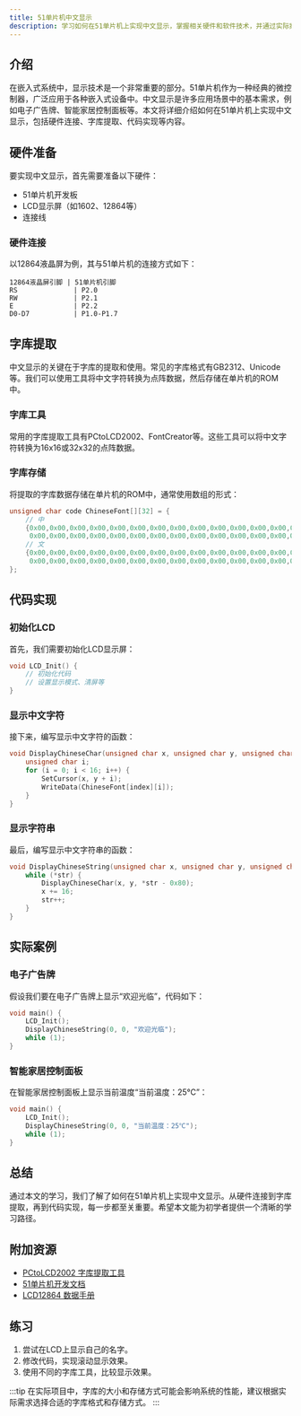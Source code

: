 ```yaml
---
title: 51单片机中文显示
description: 学习如何在51单片机上实现中文显示，掌握相关硬件和软件技术，并通过实际案例加深理解。
---
```


## 介绍

在嵌入式系统中，显示技术是一个非常重要的部分。51单片机作为一种经典的微控制器，广泛应用于各种嵌入式设备中。中文显示是许多应用场景中的基本需求，例如电子广告牌、智能家居控制面板等。本文将详细介绍如何在51单片机上实现中文显示，包括硬件连接、字库提取、代码实现等内容。

## 硬件准备

要实现中文显示，首先需要准备以下硬件：

- 51单片机开发板
- LCD显示屏（如1602、12864等）
- 连接线

### 硬件连接

以12864液晶屏为例，其与51单片机的连接方式如下：

```plaintext
12864液晶屏引脚 | 51单片机引脚
RS              | P2.0
RW              | P2.1
E               | P2.2
D0-D7           | P1.0-P1.7
```

## 字库提取

中文显示的关键在于字库的提取和使用。常见的字库格式有GB2312、Unicode等。我们可以使用工具将中文字符转换为点阵数据，然后存储在单片机的ROM中。

### 字库工具

常用的字库提取工具有PCtoLCD2002、FontCreator等。这些工具可以将中文字符转换为16x16或32x32的点阵数据。

### 字库存储

将提取的字库数据存储在单片机的ROM中，通常使用数组的形式：

```c
unsigned char code ChineseFont[][32] = {
    // 中
    {0x00,0x00,0x00,0x00,0x00,0x00,0x00,0x00,0x00,0x00,0x00,0x00,0x00,0x00,0x00,0x00,
     0x00,0x00,0x00,0x00,0x00,0x00,0x00,0x00,0x00,0x00,0x00,0x00,0x00,0x00,0x00,0x00},
    // 文
    {0x00,0x00,0x00,0x00,0x00,0x00,0x00,0x00,0x00,0x00,0x00,0x00,0x00,0x00,0x00,0x00,
     0x00,0x00,0x00,0x00,0x00,0x00,0x00,0x00,0x00,0x00,0x00,0x00,0x00,0x00,0x00,0x00}
};
```

## 代码实现

### 初始化LCD

首先，我们需要初始化LCD显示屏：

```c
void LCD_Init() {
    // 初始化代码
    // 设置显示模式、清屏等
}
```

### 显示中文字符

接下来，编写显示中文字符的函数：

```c
void DisplayChineseChar(unsigned char x, unsigned char y, unsigned char index) {
    unsigned char i;
    for (i = 0; i < 16; i++) {
        SetCursor(x, y + i);
        WriteData(ChineseFont[index][i]);
    }
}
```

### 显示字符串

最后，编写显示中文字符串的函数：

```c
void DisplayChineseString(unsigned char x, unsigned char y, unsigned char *str) {
    while (*str) {
        DisplayChineseChar(x, y, *str - 0x80);
        x += 16;
        str++;
    }
}
```

## 实际案例

### 电子广告牌

假设我们要在电子广告牌上显示“欢迎光临”，代码如下：

```c
void main() {
    LCD_Init();
    DisplayChineseString(0, 0, "欢迎光临");
    while (1);
}
```

### 智能家居控制面板

在智能家居控制面板上显示当前温度“当前温度：25℃”：

```c
void main() {
    LCD_Init();
    DisplayChineseString(0, 0, "当前温度：25℃");
    while (1);
}
```

## 总结

通过本文的学习，我们了解了如何在51单片机上实现中文显示。从硬件连接到字库提取，再到代码实现，每一步都至关重要。希望本文能为初学者提供一个清晰的学习路径。

## 附加资源

- [PCtoLCD2002 字库提取工具](http://www.pctolcd.com)
- [51单片机开发文档](http://www.51mcu.com)
- [LCD12864 数据手册](http://www.lcd12864.com)

## 练习

1. 尝试在LCD上显示自己的名字。
2. 修改代码，实现滚动显示效果。
3. 使用不同的字库工具，比较显示效果。

:::tip
在实际项目中，字库的大小和存储方式可能会影响系统的性能，建议根据实际需求选择合适的字库格式和存储方式。
:::